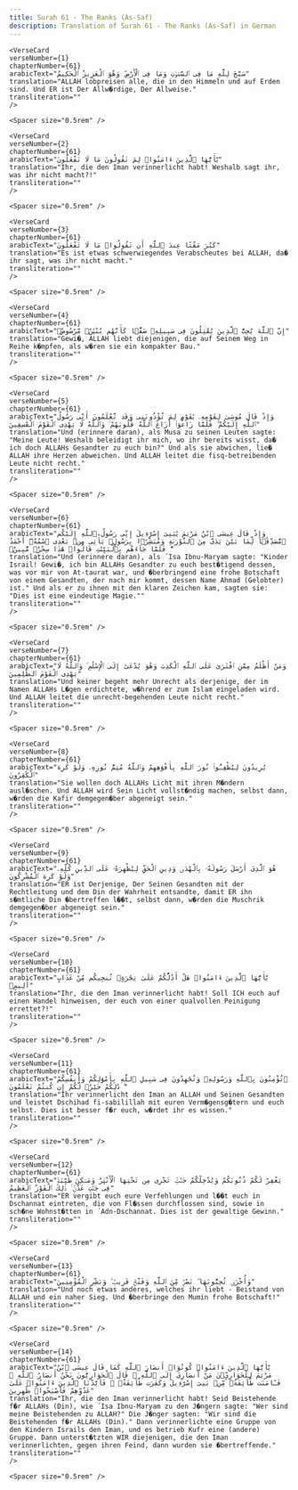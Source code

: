 ```yaml
---
title: Surah 61 - The Ranks (As-Saf)  
description: Translation of Surah 61 - The Ranks (As-Saf) in German
---
```







    <VerseCard 
    verseNumber={1}
    chapterNumber={61}
    arabicText="سَبَّحَ لِلَّهِ مَا فِى ٱلسَّمَٰوَٰتِ وَمَا فِى ٱلْأَرْضِ ۖ وَهُوَ ٱلْعَزِيزُ ٱلْحَكِيمُ"
    translation="ALLAH lobpreisen alle, die in den Himmeln und auf Erden sind. Und ER ist Der Allw�rdige, Der Allweise."
    transliteration=""
    />

    <Spacer size="0.5rem" />
                
    <VerseCard 
    verseNumber={2}
    chapterNumber={61}
    arabicText="يَٰٓأَيُّهَا ٱلَّذِينَ ءَامَنُوا۟ لِمَ تَقُولُونَ مَا لَا تَفْعَلُونَ"
    translation="Ihr, die den Iman verinnerlicht habt! Weshalb sagt ihr, was ihr nicht macht?!"
    transliteration=""
    />

    <Spacer size="0.5rem" />
                
    <VerseCard 
    verseNumber={3}
    chapterNumber={61}
    arabicText="كَبُرَ مَقْتًا عِندَ ٱللَّهِ أَن تَقُولُوا۟ مَا لَا تَفْعَلُونَ"
    translation="Es ist etwas schwerwiegendes Verabscheutes bei ALLAH, da� ihr sagt, was ihr nicht macht."
    transliteration=""
    />

    <Spacer size="0.5rem" />
                
    <VerseCard 
    verseNumber={4}
    chapterNumber={61}
    arabicText="إِنَّ ٱللَّهَ يُحِبُّ ٱلَّذِينَ يُقَٰتِلُونَ فِى سَبِيلِهِۦ صَفًّۭا كَأَنَّهُم بُنْيَٰنٌۭ مَّرْصُوصٌۭ"
    translation="Gewi�, ALLAH liebt diejenigen, die auf Seinem Weg in Reihe k�mpfen, als w�ren sie ein kompakter Bau."
    transliteration=""
    />

    <Spacer size="0.5rem" />
                
    <VerseCard 
    verseNumber={5}
    chapterNumber={61}
    arabicText="وَإِذْ قَالَ مُوسَىٰ لِقَوْمِهِۦ يَٰقَوْمِ لِمَ تُؤْذُونَنِى وَقَد تَّعْلَمُونَ أَنِّى رَسُولُ ٱللَّهِ إِلَيْكُمْ ۖ فَلَمَّا زَاغُوٓا۟ أَزَاغَ ٱللَّهُ قُلُوبَهُمْ ۚ وَٱللَّهُ لَا يَهْدِى ٱلْقَوْمَ ٱلْفَٰسِقِينَ"
    translation="Und (erinnere daran), als Musa zu seinen Leuten sagte: "Meine Leute! Weshalb beleidigt ihr mich, wo ihr bereits wisst, da� ich doch ALLAHs Gesandter zu euch bin?" Und als sie abwichen, lie� ALLAH ihre Herzen abweichen. Und ALLAH leitet die fisq-betreibenden Leute nicht recht."
    transliteration=""
    />

    <Spacer size="0.5rem" />
                
    <VerseCard 
    verseNumber={6}
    chapterNumber={61}
    arabicText="وَإِذْ قَالَ عِيسَى ٱبْنُ مَرْيَمَ يَٰبَنِىٓ إِسْرَٰٓءِيلَ إِنِّى رَسُولُ ٱللَّهِ إِلَيْكُم مُّصَدِّقًۭا لِّمَا بَيْنَ يَدَىَّ مِنَ ٱلتَّوْرَىٰةِ وَمُبَشِّرًۢا بِرَسُولٍۢ يَأْتِى مِنۢ بَعْدِى ٱسْمُهُۥٓ أَحْمَدُ ۖ فَلَمَّا جَآءَهُم بِٱلْبَيِّنَٰتِ قَالُوا۟ هَٰذَا سِحْرٌۭ مُّبِينٌۭ"
    translation="Und (erinnere daran), als ´Isa Ibnu-Maryam sagte: "Kinder Israil! Gewi�, ich bin ALLAHs Gesandter zu euch best�tigend dessen, was vor mir von At-taurat war, und �berbringend eine frohe Botschaft von einem Gesandten, der nach mir kommt, dessen Name Ahmad (Gelobter) ist." Und als er zu ihnen mit den klaren Zeichen kam, sagten sie: "Dies ist eine eindeutige Magie.""
    transliteration=""
    />

    <Spacer size="0.5rem" />
                
    <VerseCard 
    verseNumber={7}
    chapterNumber={61}
    arabicText="وَمَنْ أَظْلَمُ مِمَّنِ ٱفْتَرَىٰ عَلَى ٱللَّهِ ٱلْكَذِبَ وَهُوَ يُدْعَىٰٓ إِلَى ٱلْإِسْلَٰمِ ۚ وَٱللَّهُ لَا يَهْدِى ٱلْقَوْمَ ٱلظَّٰلِمِينَ"
    translation="Und keiner begeht mehr Unrecht als derjenige, der im Namen ALLAHs L�gen erdichtete, w�hrend er zum Islam eingeladen wird. Und ALLAH leitet die unrecht-begehenden Leute nicht recht."
    transliteration=""
    />

    <Spacer size="0.5rem" />
                
    <VerseCard 
    verseNumber={8}
    chapterNumber={61}
    arabicText="يُرِيدُونَ لِيُطْفِـُٔوا۟ نُورَ ٱللَّهِ بِأَفْوَٰهِهِمْ وَٱللَّهُ مُتِمُّ نُورِهِۦ وَلَوْ كَرِهَ ٱلْكَٰفِرُونَ"
    translation="Sie wollen doch ALLAHs Licht mit ihren M�ndern ausl�schen. Und ALLAH wird Sein Licht vollst�ndig machen, selbst dann, w�rden die Kafir demgegen�ber abgeneigt sein."
    transliteration=""
    />

    <Spacer size="0.5rem" />
                
    <VerseCard 
    verseNumber={9}
    chapterNumber={61}
    arabicText="هُوَ ٱلَّذِىٓ أَرْسَلَ رَسُولَهُۥ بِٱلْهُدَىٰ وَدِينِ ٱلْحَقِّ لِيُظْهِرَهُۥ عَلَى ٱلدِّينِ كُلِّهِۦ وَلَوْ كَرِهَ ٱلْمُشْرِكُونَ"
    translation="ER ist Derjenige, Der Seinen Gesandten mit der Rechtleitung und dem Din der Wahrheit entsandte, damit ER ihn s�mtliche Din �bertreffen l��t, selbst dann, w�rden die Muschrik demgegen�ber abgeneigt sein."
    transliteration=""
    />

    <Spacer size="0.5rem" />
                
    <VerseCard 
    verseNumber={10}
    chapterNumber={61}
    arabicText="يَٰٓأَيُّهَا ٱلَّذِينَ ءَامَنُوا۟ هَلْ أَدُلُّكُمْ عَلَىٰ تِجَٰرَةٍۢ تُنجِيكُم مِّنْ عَذَابٍ أَلِيمٍۢ"
    translation="Ihr, die den Iman verinnerlicht habt! Soll ICH euch auf einen Handel hinweisen, der euch von einer qualvollen Peinigung errettet?!"
    transliteration=""
    />

    <Spacer size="0.5rem" />
                
    <VerseCard 
    verseNumber={11}
    chapterNumber={61}
    arabicText="تُؤْمِنُونَ بِٱللَّهِ وَرَسُولِهِۦ وَتُجَٰهِدُونَ فِى سَبِيلِ ٱللَّهِ بِأَمْوَٰلِكُمْ وَأَنفُسِكُمْ ۚ ذَٰلِكُمْ خَيْرٌۭ لَّكُمْ إِن كُنتُمْ تَعْلَمُونَ"
    translation="Ihr verinnerlicht den Iman an ALLAH und Seinen Gesandten und leistet Dschihad fi-sabilillah mit euren Verm�gensg�tern und euch selbst. Dies ist besser f�r euch, w�rdet ihr es wissen."
    transliteration=""
    />

    <Spacer size="0.5rem" />
                
    <VerseCard 
    verseNumber={12}
    chapterNumber={61}
    arabicText="يَغْفِرْ لَكُمْ ذُنُوبَكُمْ وَيُدْخِلْكُمْ جَنَّٰتٍۢ تَجْرِى مِن تَحْتِهَا ٱلْأَنْهَٰرُ وَمَسَٰكِنَ طَيِّبَةًۭ فِى جَنَّٰتِ عَدْنٍۢ ۚ ذَٰلِكَ ٱلْفَوْزُ ٱلْعَظِيمُ"
    translation="ER vergibt euch eure Verfehlungen und l��t euch in Dschannat eintreten, die von Fl�ssen durchflossen sind, sowie in sch�ne Wohnst�tten in ´Adn-Dschannat. Dies ist der gewaltige Gewinn."
    transliteration=""
    />

    <Spacer size="0.5rem" />
                
    <VerseCard 
    verseNumber={13}
    chapterNumber={61}
    arabicText="وَأُخْرَىٰ تُحِبُّونَهَا ۖ نَصْرٌۭ مِّنَ ٱللَّهِ وَفَتْحٌۭ قَرِيبٌۭ ۗ وَبَشِّرِ ٱلْمُؤْمِنِينَ"
    translation="Und noch etwas anderes, welches ihr liebt - Beistand von ALLAH und ein naher Sieg. Und �berbringe den Mumin frohe Botschaft!"
    transliteration=""
    />

    <Spacer size="0.5rem" />
                
    <VerseCard 
    verseNumber={14}
    chapterNumber={61}
    arabicText="يَٰٓأَيُّهَا ٱلَّذِينَ ءَامَنُوا۟ كُونُوٓا۟ أَنصَارَ ٱللَّهِ كَمَا قَالَ عِيسَى ٱبْنُ مَرْيَمَ لِلْحَوَارِيِّۦنَ مَنْ أَنصَارِىٓ إِلَى ٱللَّهِ ۖ قَالَ ٱلْحَوَارِيُّونَ نَحْنُ أَنصَارُ ٱللَّهِ ۖ فَـَٔامَنَت طَّآئِفَةٌۭ مِّنۢ بَنِىٓ إِسْرَٰٓءِيلَ وَكَفَرَت طَّآئِفَةٌۭ ۖ فَأَيَّدْنَا ٱلَّذِينَ ءَامَنُوا۟ عَلَىٰ عَدُوِّهِمْ فَأَصْبَحُوا۟ ظَٰهِرِينَ"
    translation="Ihr, die den Iman verinnerlicht habt! Seid Beistehende f�r ALLAHs (Din), wie ´Isa Ibnu-Maryam zu den J�ngern sagte: "Wer sind meine Beistehenden zu ALLAH?" Die J�nger sagten: "Wir sind die Beistehenden f�r ALLAHs (Din)." Dann verinnerlichte eine Gruppe von den Kindern Israils den Iman, und es betrieb Kufr eine (andere) Gruppe. Dann unterst�tzten WIR diejenigen, die den Iman verinnerlichten, gegen ihren Feind, dann wurden sie �bertreffende."
    transliteration=""
    />

    <Spacer size="0.5rem" />
                